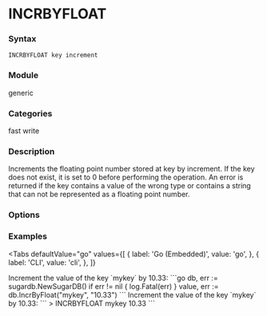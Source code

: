 
# INCRBYFLOAT

### Syntax
```
INCRBYFLOAT key increment
```

### Module
<span className="acl-category">generic</span>

### Categories 
<span className="acl-category">fast</span>
<span className="acl-category">write</span>

### Description
Increments the floating point number stored at key by increment. If the key does not exist, it is set to 0 before performing
the operation. An error is returned if the key contains a value of the wrong type or contains a string
that can not be represented as a floating point number.

### Options

### Examples

<Tabs
  defaultValue="go"
  values={[
    { label: 'Go (Embedded)', value: 'go', },
    { label: 'CLI', value: 'cli', },
  ]}
>
  <TabItem value="go">
  Increment the value of the key `mykey` by 10.33:
  ```go
  db, err := sugardb.NewSugarDB()
  if err != nil {
    log.Fatal(err)
  }
  value, err := db.IncrByFloat("mykey", "10.33")
  ```
  </TabItem>
  <TabItem value="cli">
  Increment the value of the key `mykey` by 10.33:
  ```
  > INCRBYFLOAT mykey 10.33
  ```
  </TabItem>
</Tabs> 
